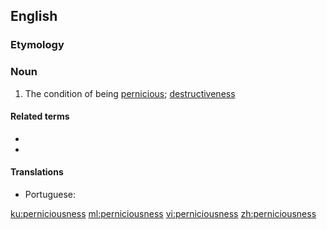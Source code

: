 ==English==

===Etymology===
{{suffix|pernicious|ness|lang=en}}

===Noun===
{{en-noun|-}}

# The condition of being [[pernicious]]; [[destructiveness]]

====Related terms====
* {{l|en|pernicious}}
* {{l|en|perniciously}}

====Translations====
{{trans-top|the condition of being pernicious}}
* Portuguese: {{t|pt|perniciosidade}}
{{trans-mid}}
{{trans-bottom}}

[[ku:perniciousness]]
[[ml:perniciousness]]
[[vi:perniciousness]]
[[zh:perniciousness]]